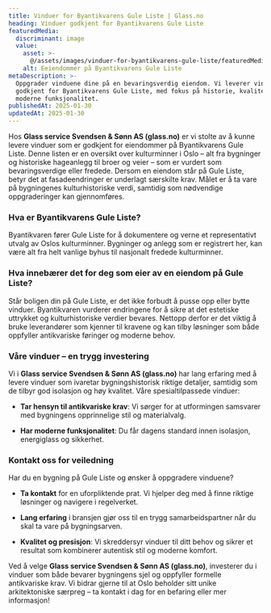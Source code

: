 ```yaml
---
title: Vinduer for Byantikvarens Gule Liste | Glass.no
heading: Vinduer godkjent for Byantikvarens Gule Liste
featuredMedia:
  discriminant: image
  value:
    asset: >-
      @/assets/images/vinduer-for-byantikvarens-gule-liste/featuredMedia/value/asset.png
    alt: Eeiendommer på Byantikvarens Gule Liste
metaDescription: >-
  Oppgrader vinduene dine på en bevaringsverdig eiendom. Vi leverer vinduer
  godkjent for Byantikvarens Gule Liste, med fokus på historie, kvalitet og
  moderne funksjonalitet. 
publishedAt: 2025-01-30
updatedAt: 2025-01-30
---
```

Hos **Glass service Svendsen & Sønn AS (glass.no)** er vi stolte av å kunne levere vinduer som er godkjent for eiendommer på Byantikvarens Gule Liste. Denne listen er en oversikt over kulturminner i Oslo – alt fra bygninger og historiske hageanlegg til broer og veier – som er vurdert som bevaringsverdige eller fredede. Dersom en eiendom står på Gule Liste, betyr det at fasadeendringer er underlagt særskilte krav. Målet er å ta vare på bygningenes kulturhistoriske verdi, samtidig som nødvendige oppgraderinger kan gjennomføres.

### Hva er Byantikvarens Gule Liste?

Byantikvaren fører Gule Liste for å dokumentere og verne et representativt utvalg av Oslos kulturminner. Bygninger og anlegg som er registrert her, kan være alt fra helt vanlige byhus til nasjonalt fredede kulturminner.&#x20;

### Hva innebærer det for deg som eier av en eiendom på Gule Liste?

Står boligen din på Gule Liste, er det ikke forbudt å pusse opp eller bytte vinduer. Byantikvaren vurderer endringene for å sikre at det estetiske uttrykket og kulturhistoriske verdier bevares. Nettopp derfor er det viktig å bruke leverandører som kjenner til kravene og kan tilby løsninger som både oppfyller antikvariske føringer og moderne behov.

### Våre vinduer – en trygg investering

Vi i **Glass service Svendsen & Sønn AS (glass.no)** har lang erfaring med å levere vinduer som ivaretar bygningshistorisk riktige detaljer, samtidig som de tilbyr god isolasjon og høy kvalitet. Våre spesialtilpassede vinduer:

* **Tar hensyn til antikvariske krav**: Vi sørger for at utformingen samsvarer med bygningens opprinnelige stil og materialvalg.

* **Har moderne funksjonalitet**: Du får dagens standard innen isolasjon, energiglass og sikkerhet.

### Kontakt oss for veiledning

Har du en bygning på Gule Liste og ønsker å oppgradere vinduene?

* **Ta kontakt** for en uforpliktende prat. Vi hjelper deg med å finne riktige løsninger og navigere i regelverket.

* **Lang erfaring** i bransjen gjør oss til en trygg samarbeidspartner når du skal ta vare på bygningsarven.

* **Kvalitet og presisjon**: Vi skreddersyr vinduer til ditt behov og sikrer et resultat som kombinerer autentisk stil og moderne komfort.

Ved å velge **Glass service Svendsen & Sønn AS (glass.no)**, investerer du i vinduer som både bevarer bygningens sjel og oppfyller formelle antikvariske krav. Vi bidrar gjerne til at Oslo beholder sitt unike arkitektoniske særpreg – ta kontakt i dag for en befaring eller mer informasjon!
